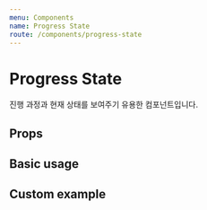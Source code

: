 ```yaml
---
menu: Components
name: Progress State
route: /components/progress-state
---
```



# Progress State

진행 과정과 현재 상태를 보여주기 유용한 컴포넌트입니다.

## Props

<PropsTable of={ProgressState} />

## Basic usage

<Playground>
  <ProgressState
    value="2"
    items={ [
      {
        label: 'Lorem',
        value: '1',
      },
      {
        label: 'Ipsum',
        value: '2',
      },
      {
        label: 'dolor',
        value: '3',
      },
      {
        label: 'sit',
        value: '4',
      },
    ] }
  />
</Playground>

## Custom example

<Playground>
  <ProgressState
    value="inProgress"
    items={ [
      {
        label: '준비',
        value: 'ready',
      },
      {
        label: '진행',
        value: 'inProgress',
      },
      {
        label: '완료',
        value: 'success',
      },
    ] }
    color="gray"
    backgroundColor="pink"
    activeColor="yellow"
    activeBackgroundColor="red"
  />
</Playground>
